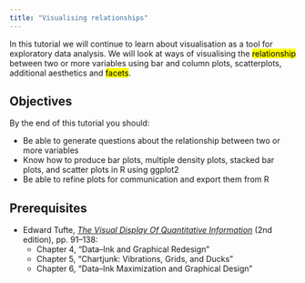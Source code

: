 ```yaml
---
title: "Visualising relationships"
---
```


In this tutorial we will continue to learn about visualisation as a tool for exploratory data analysis.
We will look at ways of visualising the <mark>relationship</mark> between two or more variables using bar and column plots, scatterplots, additional aesthetics and <mark>facets</mark>.

## Objectives

By the end of this tutorial you should:

* Be able to generate questions about the relationship between two or more variables
* Know how to produce bar plots, multiple density plots, stacked bar plots, and scatter plots in R using ggplot2
* Be able to refine plots for communication and export them from R

## Prerequisites

* Edward Tufte, *[The Visual Display Of Quantitative Information](https://archive.org/details/the-visual-display-of-quantitative-information-2ed-by-tufte-edward-r.-z-lib.org)* (2nd edition), pp. 91–138:
  * Chapter 4, "Data–Ink and Graphical Redesign"
  * Chapter 5, "Chartjunk: Vibrations, Grids, and Ducks"
  * Chapter 6, "Data–Ink Maximization and Graphical Design"

<!-- 
## Generating questions about relationships

Last week we looked at using visualisation to answer questions about the variation of a variable (its <mark>distribution</mark>).
Although essential for describing and understanding the nature of your dataset, questions about a single variable have a fundamentally limited explanatory value.

This week we will start looking at the <mark>covariation</mark> between two (or more) variables – in plain terms, the relationship between them.
With this we can start to gain insights into possible <mark>causality</mark>

* Questions: correlation and causation
  * Some examples
  * Correlation ≠ causation
  * When do you need models

## Lithic assemblages from Islay

For this tutorial we will use the `islay_lithics` dataset.
Load it with:

```r
library(islay)
data(islay_lithics)
```

We can use the `head()` function to get a quick preview of the data frame:

```r
head(islay_lithics)
```

Because this is an in-built dataset of the package.

As with the last dataset, it will be useful to turn the `period` column into a <mark>factor</mark> now, so that it will automatically be ordered in our subsequent plots:

```r
periods <- c("Mesolithic", "Mesolithic & Later Prehistoric", "Later Prehistoric")
islay_lithics$period <- factor(islay_lithics$period, periods)
```

### Exercises

1. What units is the area of the site given in in the `islay_lithics` dataset?

## Visualising relationships

* Numerical and categorical: box plots or multiple density
* Two categorical: stacked bar plot
* Two numerical: scatter plots
* Three or more variables: additional aesthetics, facets

## Exporting plots

* Think about what Tufte says

-->
